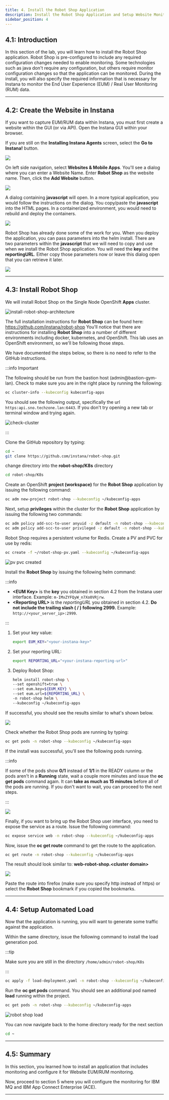 ```yaml
---
title: 4. Install the Robot Shop Application
description: Install the Robot Shop Application and Setup Website Monitoring
sidebar_position: 4
---
```


## 4.1: Introduction

In this section of the lab, you will learn how to install the Robot Shop
application. Robot Shop is pre-configured to include any required configuration
changes needed to enable monitoring. Some technologies such as java don't
require any configuration, but others require monitor configuration changes so
that the application can be monitored. During the install, you will also specify
the required information that is necessary for Instana to monitor the End User
Experience (EUM) / Real User Monitoring (RUM) data.

---

## 4.2: Create the Website in Instana

If you want to capture EUM/RUM data within Instana, you must first create a
website within the GUI (or via API). Open the Instana GUI within your browser.

If you are still on the **Installing Instana Agents** screen, select the **Go to
Instana!** button.

![](images/go-to-instana.png)

On left side navigation, select **Websites & Mobile Apps**. You'll see a dialog
where you can enter a Website Name. Enter **Robot Shop** as the website name.
Then, click the **Add Website** button.

![](images/addWebsite.png)

A dialog containing **javascript** will open. In a more typical application, you
would follow the instructions on the dialog. You copy/paste the **javascript**
into the HTML pages. In a containerized environment, you would need to rebuild
and deploy the containers.

![](images/websiteConfig2.png)

Robot Shop has already done some of the work for you. When you deploy the
application, you can pass parameters into the helm install. There are two
parameters within the **javascript** that we will need to copy and use when we
install the Robot Shop application. You will need the **key** and the
**reportingURL**. Either copy those parameters now or leave this dialog open
that you can retrieve it later.

![](images/websiteConfig.png)

---

## 4.3: Install Robot Shop

We will install Robot Shop on the Single Node OpenShift **Apps** cluster.

![install-robot-shop-architecture](images/architecture-robot-shop.png)

The full installation instructions for **Robot Shop** can be found here:
https://github.com/instana/robot-shop You'll notice that there are instructions
for installing **Robot Shop** into a number of different environments including
docker, kubernetes, and OpenShift. This lab uses an OpenShift environment, so
we'll be following those steps.

We have documented the steps below, so there is no need to refer to the GitHub
instructions.

:::info Important

The following should be run from the bastion host (admin@bastion-gym-lan). Check
to make sure you are in the right place by running the following:

```sh
oc cluster-info --kubeconfig kubeconfig-apps
```

You should see the following output, specifically the url
`https:api.sno.techzone.lan:6443`. If you don't try opening a new tab or
terminal window and trying again.

![check-cluster](images/check-cluster.png)

:::

Clone the GitHub repository by typing:

```sh
cd ~
git clone https://github.com/instana/robot-shop.git
```

change directory into the **robot-shop/K8s** directory

```sh
cd robot-shop/K8s
```

Create an OpenShift **project (workspace)** for the **Robot Shop** application
by issuing the following command:

```sh
oc adm new-project robot-shop --kubeconfig ~/kubeconfig-apps
```

Next, setup **privileges** within the cluster for the **Robot Shop** application
by issuing the following two commands:

```sh
oc adm policy add-scc-to-user anyuid -z default -n robot-shop --kubeconfig ~/kubeconfig-apps
oc adm policy add-scc-to-user privileged -z default -n robot-shop --kubeconfig ~/kubeconfig-apps
```

Robot Shop requires a persistent volume for Redis. Create a PV and PVC for use
by redis:

```sh
oc create -f ~/robot-shop-pv.yaml --kubeconfig ~/kubeconfig-apps
```

![pv pvc created](images/pv-pvc-created.png)

Install the **Robot Shop** by issuing the following helm command:

:::info

- **<EUM Key\>** is the **key** you obtained in section 4.2 from the Instana
  user interface. Example: `m-IMxZYFQyW_n7Xo0VRjrw`.
- **<Reporting URL\>** is the _reportingURL_ you obtained in section 4.2. **Do
  not include the trailing slash ( / ) following 2999.** Example:
  `http://<your_server_ip>:2999`.

:::

1. Set your key value:

   ```sh
   export EUM_KEY="<your-instana-key>"
   ```

1. Set your reporting URL:

   ```sh
   export REPORTING_URL="<your-instana-reporting-url>"
   ```

1. Deploy Robot Shop:

   ```sh
   helm install robot-shop \
   --set openshift=true \
   --set eum.key=${EUM_KEY} \
   --set eum.url=${REPORTING_URL} \
   -n robot-shop helm \
   --kubeconfig ~/kubeconfig-apps
   ```

If successful, you should see the results similar to what's shown below.

![](images/robot-shop-helm-install.png)

Check whether the Robot Shop pods are running by typing:

```sh
oc get pods -n robot-shop --kubeconfig ~/kubeconfig-apps
```

If the install was successful, you'll see the following pods running.

:::info

If some of the pods show **0/1** instead of **1/1** in the READY column or the
pods aren't in a **Running** state, wait a couple more minutes and issue the
**oc get pods** command again. It can **take as much as 15 minutes** before all
of the pods are running. If you don't want to wait, you can proceed to the next
steps.

:::

![](images/robot-shop-success-pods.png)

Finally, if you want to bring up the Robot Shop user interface, you need to
expose the service as a route. Issue the following command:

```sh
oc expose service web -n robot-shop --kubeconfig ~/kubeconfig-apps
```

Now, issue the **oc get route** command to get the route to the application.

```sh
oc get route -n robot-shop --kubeconfig ~/kubeconfig-apps
```

The result should look similar to: **web-robot-shop.<cluster domain\>**

![](images/expose-robot-shop.png)

Paste the route into firefox (make sure you specify http instead of https) or
select the **Robot Shop** bookmark if you copied the bookmarks.

---

## 4.4: Setup Automated Load

Now that the application is running, you will want to generate some traffic
against the application.

Within the same directory, issue the following command to install the load
generation pod.

:::tip

Make sure you are still in the directory `/home/admin/robot-shop/K8s`

:::

```sh
oc apply -f load-deployment.yaml -n robot-shop --kubeconfig ~/kubeconfig-apps
```

Run the **oc get pods** command. You should see an additional pod named **load**
running within the project.

```sh
oc get pods -n robot-shop --kubeconfig ~/kubeconfig-apps
```

![robot shop load](images/robot-shop-load.png)

You can now navigate back to the home directory ready for the next section

```sh
cd ~
```

---

## 4.5: Summary

In this section, you learned how to install an application that includes
monitoring and configure it for Website EUM/RUM monitoring.

Now, proceed to section 5 where you will configure the monitoring for IBM MQ and
IBM App Connect Enterprise (ACE).

---
